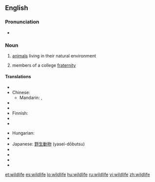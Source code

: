 ==English==

===Pronunciation===
* {{IPA|/ˈwaɪldlaɪf/}}

===Noun===
{{wikipedia}}
{{en-noun|-}}

# [[animals]] living in their natural environment
# {{Slang}} members of a college [[fraternity]]

====Translations====
{{trans-top|animals living in their natural environment}}
* {{trreq|Arabic}}
* Chinese:
** Mandarin: {{t|zh|野生動物|sc=Hani}}, {{t|zh|野生动物|tr=yěshēng dòngwù|sc=Hani}}
* {{trreq|Czech}}
* {{trreq|Dutch}}
* Finnish: {{t-|fi|villieläin|p|alt=villieläimet}}
* {{trreq|French}}
* {{trreq|German}}
{{trans-mid}}
* Hungarian: {{t|hu|vadvilág}}
* {{trreq|Italian}}
* Japanese: [[野生動物]] (yasei-dōbutsu)
* {{trreq|Portuguese}}
* {{trreq|Russian}}
* {{trreq|Spanish}}
* {{trreq|Swedish}}
{{trans-bottom}}

{{trans-top|slang: members of a college fraternity}}
{{trans-mid}}
{{trans-bottom}}

[[et:wildlife]]
[[es:wildlife]]
[[lo:wildlife]]
[[hu:wildlife]]
[[ru:wildlife]]
[[vi:wildlife]]
[[zh:wildlife]]